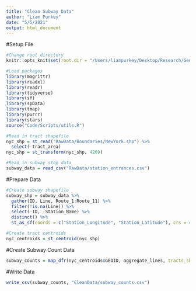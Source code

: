 ```yaml
---
title: "Clean Subway Data"
author: "Liam Purkey"
date: "5/5/2021"
output: html_document
---
```


#Setup File

```r
#Change root directory
knitr::opts_knit$set(root.dir = "/Users/liampurkey/Desktop/Research/Gentrification")
```

```r
#Load packages
library(magrittr)
library(readxl)
library(readr)
library(tidyverse)
library(sf)
library(spData)
library(tmap)
library(purrr)
library(stars)
source("Code/Scripts/utils.R")
```

```r
#Read in tract shapefile
nyc_shp = st_read("RawData/Boundaries/NewYork.shp") %>%
  select(-tract_area)
nyc_shp = st_transform(nyc_shp, 4269)
```

```r
#Read in subway stop data
subway_data = read_csv("RawData/station_entrances.csv")
```

#Prepare Data

```r
#Create subway shapefile
subway_shp = subway_data %>%
  gather(ID, Line, Route_1:Route_11) %>%
  filter(!is.na(Line)) %>% 
  select(-ID, -Station_Name) %>%
  distinct() %>%
  st_as_sf(coords = c("Station_Longitude", "Station_Latitude"), crs = 4269)
```

```r
#Create tract centroids
nyc_centroids = st_centroid(nyc_shp)
```

#Create Subway Count Data

```r
subway_counts = map_dfr(nyc_centroids$GEOID, aggregate_lines, tracts_shp = nyc_centroids, id_var = "GEOID", lines = subway_shp, line_var = "Line")
```

#Write Data

```r
write_csv(subway_counts, "CleanData/subway_counts.csv")
```














